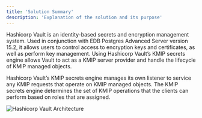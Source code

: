 ```yaml
---
title: 'Solution Summary'
description: 'Explanation of the solution and its purpose'
---
```


Hashicorp Vault is an identity-based secrets and encryption management system. Used in conjunction with EDB Postgres Advanced Server version 15.2, it allows users to control access to encryption keys and certificates, as well as perform key management. Using Hashicorp Vault’s KMIP secrets engine allows Vault to act as a KMIP server provider and handle the lifecycle of KMIP managed objects.

Hashicorp Vault’s KMIP secrets engine manages its own listener to service any KMIP requests that operate on KMIP managed objects. The KMIP secrets engine determines the set of KMIP operations that the clients can perform based on roles that are assigned.

![Hashicorp Vault Architecture](Images/HashicorpVaultSolutionSummaryImage.png)
